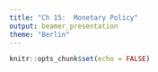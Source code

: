 ```yaml
---
title: "Ch 15:  Monetary Policy"
output: beamer_presentation
theme: "Berlin"
---
```

```r
knitr::opts_chunk$set(echo = FALSE)
```
